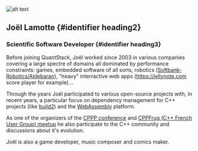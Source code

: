  ![alt text](../../../static/img/avatars/Joel.jpg)

## Joël Lamotte {#identifier heading2}

### Scientific Software Developer {#identifier heading3}


Before joining QuantStack, Joël worked since 2003 in various companies covering a large spectre of domains all dominated by performance constraints: games, embedded software of all sorts, robotics (<a href="https://www.softbankrobotics.com/">Softbank-Robotics/Aldebaran</a>), "heavy" interractive web apps (<a href="https://jellynote.com">https://jellynote.com</a> score player for example)...

Through the years Joël participated to various open-source projects with, in recent years, a particular focus on dependency management for C++ projects (like <a href="https://build2.org">build2</a>) and the <a href="https://webassembly.org/">WebAssembly</a> platform.

As one of the organizers of the <a href="https://cppp.fr">CPPP conference</a> and <a href="https://www.meetup.com/User-Group-Cpp-Francophone/">CPPFrug (C++ French User Group) meetup</a> he also participate to the C++ community and discussions about it's evolution.

Joël is also a game developer, music composer and comics maker.